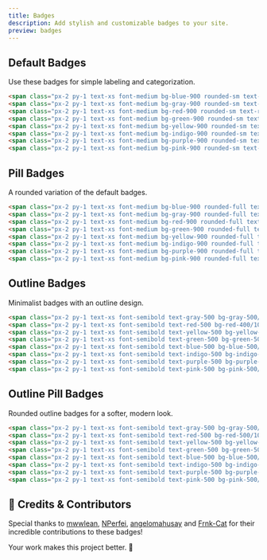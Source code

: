 ```yaml
---
title: Badges
description: Add stylish and customizable badges to your site.
preview: badges
---
```



## Default Badges

Use these badges for simple labeling and categorization.

<BadgesPreview />

```html
<span class="px-2 py-1 text-xs font-medium bg-blue-900 rounded-sm text-blue-300">Default</span>
<span class="px-2 py-1 text-xs font-medium bg-gray-900 rounded-sm text-gray-300">Dark</span>
<span class="px-2 py-1 text-xs font-medium bg-red-900 rounded-sm text-red-300">Red</span>
<span class="px-2 py-1 text-xs font-medium bg-green-900 rounded-sm text-green-300">Green</span>
<span class="px-2 py-1 text-xs font-medium bg-yellow-900 rounded-sm text-yellow-300">Yellow</span>
<span class="px-2 py-1 text-xs font-medium bg-indigo-900 rounded-sm text-indigo-300">Indigo</span>
<span class="px-2 py-1 text-xs font-medium bg-purple-900 rounded-sm text-purple-300">Purple</span>
<span class="px-2 py-1 text-xs font-medium bg-pink-900 rounded-sm text-pink-300">Pink</span>
```

## Pill Badges

A rounded variation of the default badges.

<DefaultPill />

```html
<span class="px-2 py-1 text-xs font-medium bg-blue-900 rounded-full text-blue-300">Default</span>
<span class="px-2 py-1 text-xs font-medium bg-gray-900 rounded-full text-gray-300">Dark</span>
<span class="px-2 py-1 text-xs font-medium bg-red-900 rounded-full text-red-300">Red</span>
<span class="px-2 py-1 text-xs font-medium bg-green-900 rounded-full text-green-300">Green</span>
<span class="px-2 py-1 text-xs font-medium bg-yellow-900 rounded-full text-yellow-300">Yellow</span>
<span class="px-2 py-1 text-xs font-medium bg-indigo-900 rounded-full text-indigo-300">Indigo</span>
<span class="px-2 py-1 text-xs font-medium bg-purple-900 rounded-full text-purple-300">Purple</span>
<span class="px-2 py-1 text-xs font-medium bg-pink-900 rounded-full text-pink-300">Pink</span>
```

## Outline Badges

Minimalist badges with an outline design.

<BadgesDark />

```html
<span class="px-2 py-1 text-xs font-semibold text-gray-500 bg-gray-500/10 rounded-sm border border-gray-500">Gray</span>
<span class="px-2 py-1 text-xs font-semibold text-red-500 bg-red-400/10 rounded-sm border border-red-500">Red</span>
<span class="px-2 py-1 text-xs font-semibold text-yellow-500 bg-yellow-500/10 rounded-sm border border-yellow-500">Yellow</span>
<span class="px-2 py-1 text-xs font-semibold text-green-500 bg-green-500/10 rounded-sm border border-green-500">Green</span>
<span class="px-2 py-1 text-xs font-semibold text-blue-500 bg-blue-500/10 rounded-sm border border-blue-500">Blue</span>
<span class="px-2 py-1 text-xs font-semibold text-indigo-500 bg-indigo-500/10 rounded-sm border border-indigo-500">Indigo</span>
<span class="px-2 py-1 text-xs font-semibold text-purple-500 bg-purple-500/10 rounded-sm border border-purple-500">Purple</span>
<span class="px-2 py-1 text-xs font-semibold text-pink-500 bg-pink-500/10 rounded-sm border border-pink-500">Pink</span>

```

## Outline Pill Badges

Rounded outline badges for a softer, modern look.

<BadgesPill />

```html
<span class="px-2 py-1 text-xs font-semibold text-gray-500 bg-gray-500/10 rounded-full border border-gray-500">Badge</span>
<span class="px-2 py-1 text-xs font-semibold text-red-500 bg-red-500/10 rounded-full border border-red-500">Badge</span>
<span class="px-2 py-1 text-xs font-semibold text-yellow-500 bg-yellow-500/10 rounded-full border border-yellow-500">Badge</span>
<span class="px-2 py-1 text-xs font-semibold text-green-500 bg-green-500/10 rounded-full border border-green-500">Badge</span>
<span class="px-2 py-1 text-xs font-semibold text-blue-500 bg-blue-500/10 rounded-full border border-blue-500">Badge</span>
<span class="px-2 py-1 text-xs font-semibold text-indigo-500 bg-indigo-500/10 rounded-full border border-indigo-500">Badge</span>
<span class="px-2 py-1 text-xs font-semibold text-purple-500 bg-purple-500/10 rounded-full border border-purple-500">Badge</span>
<span class="px-2 py-1 text-xs font-semibold text-pink-500 bg-pink-500/10 rounded-full border border-pink-500">Badge</span>
```

## 🎉 Credits & Contributors

Special thanks to [mwwlean](https://github.com/mwwlean/), [NPerfei](https://github.com/NPerfei), [angelomahusay](https://github.com/angelomahusay) and [Frnk-Cat](https://github.com/Frnk-Cat) for their incredible contributions to these badges!

Your work makes this project better. 🚀